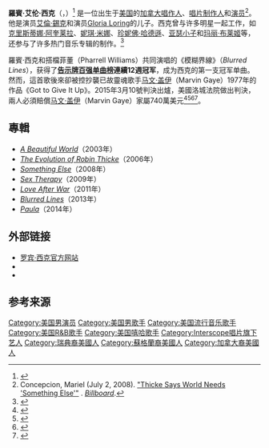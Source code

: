 {{Infobox musical artist
|name = 羅賓·西克
|image = Robin Thicke 2019 by Glenn Francis.jpg
|caption =Robin Thicke in Hollywood California  - July 2019
|background = solo_singer
|birth_name = 羅賓·艾伦·西克 （{{lang|en|Robin Alan Thicke}}）
|alias = 西克
|birth_date = {{Birth date and age|mf=yes|1977|3|10}} 
|birth_place = {{美国}}[[加利福尼亚州|加利福尼亚州]][[洛杉矶|洛杉矶]]
|spouse = [[寶拉·巴頓|寶拉·巴頓]] (2005年–2014年)
|genre = [[Contemporary_R&B|R&B]]、[[灵魂音乐|灵魂]]、[[嘻哈音乐|嘻哈]]
|occupation = [[唱作人|唱作人]]、[[唱片制作人|唱片制作人]]、[[演员|演员]]、[[音乐家|音乐家]]
|instrument = [[聲音|聲音]]、[[钢琴|钢琴]]、[[吉他|吉他]]、[[薩克斯風|薩克斯風]]
|years_active = 1994年至今
|label = [[Nu_America|Nu America]]，[[Star_Trak|Star Trak]]，[[Interscope|Interscope]]
|associated_acts     = [[Lil_Wayne|Lil Wayne]], [[Pharrell_Williams|Pharrell Williams]], [[T.I.|T.I.]]
|website = {{url|http://www.robinthicke.com}}
}}
'''羅賓·艾伦·西克'''（{{lang-en|'''Robin Alan Thicke'''({{IPAc-en|ˈ|θ|ɪ|k}})}}，{{bd|1977年|3月10日|}}）<ref>{{cite book |author=Thicke, Alan |title=How Men Have Babies: The Pregnant Father's Survival Guide |url=http://books.google.com/books?id=Jo7KxZEOXQ8C |year=2003 |publisher=Jodere Group |isbn=978-1-58872-060-3 |access-date=2013-08-30 |archive-date=2013-12-31 |archive-url=https://web.archive.org/web/20131231123709/http://books.google.com/books?id=Jo7KxZEOXQ8C |dead-url=no }}</ref> 是一位出生于[[美国|美国]]的[[加拿大|加拿大]][[唱作人|唱作人]]、[[唱片制作人|唱片制作人]]和[[演员|演员]]<ref>Concepcion, Mariel (July 2, 2008). [http://www.billboard.com/articles/news/1044919/thicke-says-world-needs-something-else "Thicke Says World Needs 'Something Else'"] {{Wayback|url=http://www.billboard.com/articles/news/1044919/thicke-says-world-needs-something-else |date=20201021193741 }}. ''[[告示牌_(雜誌)|Billboard]]''.</ref>。他是演员[[艾倫·錫克|艾倫·錫克]]和演员[[Gloria_Loring|Gloria Loring]]的儿子。西克曾与许多明星一起工作，如[[克里斯蒂娜·阿奎莱拉|克里斯蒂娜·阿奎莱拉]]、[[妮琪·米娜|妮琪·米娜]]、[[珍妮佛·哈德遜|珍妮佛·哈德遜]]、[[亚瑟小子|亚瑟小子]]和[[玛丽·布莱姬|玛丽·布莱姬]]等，还参与了许多热门音乐专辑的制作。<ref name="Duets">{{cite web |url=http://www.people.com/people/article/0,,20576801,00.html |title=Kelly Clarkson Among Singers Starring in Duets |publisher=''People Magazine'' |date=2012-03-08 |accessdate=2012-04-01 |deadurl=yes |archiveurl=https://web.archive.org/web/20120421023714/http://www.people.com/people/article/0,,20576801,00.html |archivedate=2012-04-21 }}</ref>

羅賓·西克和搭檔菲董（Pharrell Williams）共同演唱的《模糊界線》（''Blurred Lines''），获得了'''[[告示牌百强单曲榜|告示牌百强单曲榜]]連續12週冠军'''，成为西克的第一支冠军单曲。然而，這首歌後來卻被控抄襲已故靈魂歌手[[马文·盖伊|马文·盖伊]]（Marvin Gaye）1977年的作品《Got to Give It Up》。2015年3月10號判決出爐，美國洛城法院做出判決，兩人必須賠償[[马文·盖伊|马文·盖伊]]（Marvin Gaye）家屬740萬美元<ref>{{Cite web |url=http://www.billboard.com/biz/articles/6502012/could-pharrells-happy-be-the-next-target-of-a-copyright-lawsuit |title=美國告示牌官網2015-03-13新聞資料 |access-date=2015-03-14 |archive-date=2015-03-16 |archive-url=https://web.archive.org/web/20150316010413/http://www.billboard.com/biz/articles/6502012/could-pharrells-happy-be-the-next-target-of-a-copyright-lawsuit |dead-url=no }}</ref><ref>{{Cite web |url=http://www.rollingstone.com/music/news/robin-thicke-and-pharrell-lose-blurred-lines-lawsuit-20150310 |title=美國滾石雜誌官網2015-03-10新聞資料 |access-date=2015-03-14 |archive-date=2018-02-22 |archive-url=https://web.archive.org/web/20180222113529/https://www.rollingstone.com/music/news/robin-thicke-and-pharrell-lose-blurred-lines-lawsuit-20150310 |dead-url=no }}</ref><ref>{{cite news |url=https://www.storm.mg/article/43601 |title=羅賓西克、菲董抄襲老前輩判賠2.3億元 |newspaper=[[風傳媒|風傳媒]] |date=2015-03-11 |access-date=2019-01-31 |language=zh-hant |archive-date=2019-07-30 |archive-url=https://web.archive.org/web/20190730151340/https://www.storm.mg/article/43601 |dead-url=no }}</ref><ref>{{cite news |url=https://star.ettoday.net/news/477418 |title=菲董、羅賓西克洗腦歌《模糊界線》抄襲判賠2.2億 |newspaper=[[ETtoday|ETtoday]]星光雲 |date=2015-03-12 |access-date=2019-01-31 |language=zh-hant |archive-date=2019-04-22 |archive-url=https://web.archive.org/web/20190422173414/https://star.ettoday.net/news/477418 |dead-url=no }}</ref>。

== 專輯 ==
* ''[[A_Beautiful_World|A Beautiful World]]''（2003年）
* ''[[The_Evolution_of_Robin_Thicke|The Evolution of Robin Thicke]]''（2006年）
* ''[[Something_Else_(罗宾·西克专辑)|Something Else]]''（2008年）
* ''[[Sex_Therapy|Sex Therapy]]''（2009年）
* ''[[Love_After_War|Love After War]]''（2011年）
* ''[[Blurred_Lines_(专辑)|Blurred Lines]]''（2013年）
* ''[[Paula|Paula]]''（2014年）

==外部链接==
*[http://www.robinthicke.com/ 罗宾·西克官方网站] {{Wayback|url=http://www.robinthicke.com/ |date=20130728002858 }}
*{{IMDb name|1479027|Robin Thicke}}
*{{myspace|robinthicke|Robin Thicke}}

==参考来源==
{{Reflist|30em}}

{{Robin Thicke}}
{{Authority control}}
{{DEFAULTSORT:Thicke, Robin}}
[[Category:美国男演员|Category:美国男演员]]
[[Category:美国男歌手|Category:美国男歌手]]
[[Category:美国流行音乐歌手|Category:美国流行音乐歌手]]
[[Category:美国R&B歌手|Category:美国R&B歌手]]
[[Category:美国嘻哈歌手|Category:美国嘻哈歌手]]
[[Category:Interscope唱片旗下艺人|Category:Interscope唱片旗下艺人]]
[[Category:瑞典裔美國人|Category:瑞典裔美國人]]
[[Category:蘇格蘭裔美國人|Category:蘇格蘭裔美國人]]
[[Category:加拿大裔美國人|Category:加拿大裔美國人]]